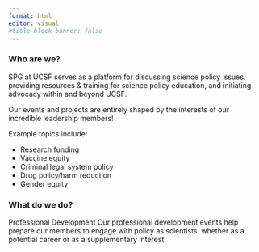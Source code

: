 ```yaml
---
format: html
editor: visual
#title-block-banner: false
---
```


### Who are we?

SPG at UCSF serves as a platform for discussing science policy issues, providing resources & training for science policy education, and initiating advocacy within and beyond UCSF.

Our events and projects are entirely shaped by the interests of our incredible leadership members!

Example topics include:

-   Research funding
-   Vaccine equity
-   Criminal legal system policy
-   Drug policy/harm reduction
-   Gender equity

### What do we do?

Professional Development Our professional development events help prepare our members to engage with policy as scientists, whether as a potential career or as a supplementary interest.
